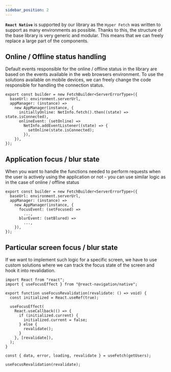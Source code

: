 ```yaml
---
sidebar_position: 2
---
```


**`React Native`** is supported by our library as the `Hyper Fetch` was written to support as many environments as
possible. Thanks to this, the structure of the base library is very generic and modular. This means that we can freely
replace a large part of the components.

## Online / Offline status handling

Default events responsible for the online / offline status in the library are based on the events available in the web
browsers environment. To use the solutions available on mobile devices, we can freely change the code responsible for
handling the connection status.

```tsx
export const builder = new FetchBuilder<ServerErrorType>({
  baseUrl: environment.serverUrl,
  appManager: (instance) =>
    new AppManager(instance, {
      initiallyOnline: NetInfo.fetch().then((state) => state.isConnected),
      onlineEvent: (setOnline) =>
        NetInfo.addEventListener((state) => {
          setOnline(state.isConnected);
        }),
    }),
});
```

## Application focus / blur state

When you want to handle the functions needed to perform requests when the user is actively using the application or
not - you can use similar logic as in the case of online / offline status

```tsx
export const builder = new FetchBuilder<ServerErrorType>({
  baseUrl: environment.serverUrl,
  appManager: (instance) =>
    new AppManager(instance, {
      focusEvent: (setFocused) =>
        ...,
      blurEvent: (setBlured) =>
        ...,
    }),
});
```

## Particular screen focus / blur state

If we want to implement such logic for a specific screen, we have to use custom solutions where we can track the focus
state of the screen and hook it into revalidation.

```tsx
import React from "react";
import { useFocusEffect } from "@react-navigation/native";

export function useFocusRevalidation(revalidate: () => void) {
  const initialized = React.useRef(true);

  useFocusEffect(
    React.useCallback(() => {
      if (initialized.current) {
        initialized.current = false;
      } else {
        revalidate();
      }
    }, [revalidate]),
  );
}
```

```tsx
const { data, error, loading, revalidate } = useFetch(getUsers);

useFocusRevalidation(revalidate);
```
